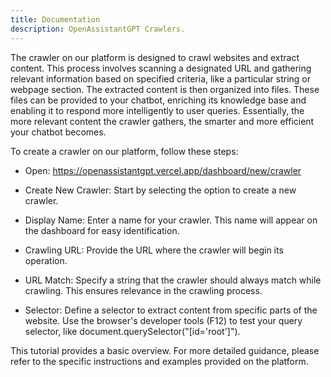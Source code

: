 ```yaml
---
title: Documentation
description: OpenAssistantGPT Crawlers.
---
```


The crawler on our platform is designed to crawl websites and extract content. This process involves scanning a designated URL and gathering relevant information based on specified criteria, like a particular string or webpage section. The extracted content is then organized into files. These files can be provided to your chatbot, enriching its knowledge base and enabling it to respond more intelligently to user queries. Essentially, the more relevant content the crawler gathers, the smarter and more efficient your chatbot becomes.

To create a crawler on our platform, follow these steps:

 - Open: https://openassistantgpt.vercel.app/dashboard/new/crawler

 - Create New Crawler: Start by selecting the option to create a new crawler.

 - Display Name: Enter a name for your crawler. This name will appear on the dashboard for easy identification.

 - Crawling URL: Provide the URL where the crawler will begin its operation.

 - URL Match: Specify a string that the crawler should always match while crawling. This ensures relevance in the crawling process.

 - Selector: Define a selector to extract content from specific parts of the website. Use the browser's developer tools (F12) to test your query selector, like document.querySelector("[id='root']").

This tutorial provides a basic overview. For more detailed guidance, please refer to the specific instructions and examples provided on the platform.
